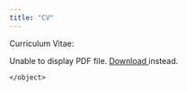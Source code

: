```yaml
---
title: "CV"
---
```


Curriculum Vitae: 

<object data="docs/Ancel_CV.pdf" type="application/pdf" width="100%" height="500px">
<p>Unable to display PDF file.
<a href="docs/Ancel_CV.pdf"> Download </a>instead.</p>
    </object>

